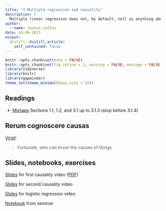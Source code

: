 ```yaml
---
title: "3 Multiple regression and causality"
description: |
  Multiple linear regression does not, by default, tell us anything about causality. But with the right data and careful interpretation we might be able to learn some causal relationships.
author:
  - name: Joshua Loftus
date: 10-09-2021
output:
  distill::distill_article:
    self_contained: false
---
```


```r
knitr::opts_chunk$set(echo = FALSE)
knitr::opts_chunk$set(fig.retina = 3, warning = FALSE, message = FALSE)
library(tidyverse)
library(knitr)
library(gapminder)
theme_set(theme_minimal(base_size = 22))
```

## Readings

- [Mixtape](https://mixtape.scunning.com/index.html) Sections 1.1, 1.2, and 3.1 up to 3.1.3 (stop before 3.1.4)

## Rerum cognoscere causas

[Virgil](https://en.wikipedia.org/wiki/Felix,_qui_potuit_rerum_cognoscere_causas):

> Fortunate, who can know the causes of things

## Slides, notebooks, exercises

[Slides](slides/03-1-causality.html) for first causality video ([PDF](slides/causality.pdf))

[Slides](../10-action/slides/10-2-changetheworld.html) for second causality video

[Slides](../04-classification/slides/04-1-classification.html) for logistic regression video

[Notebook](notebooks/logistic_regression.html) from seminar
